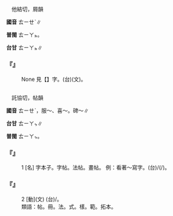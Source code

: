 
=={{ruby|餮|ㄊㄧㄝˋ}}==

　他結切，屑韻

'''國音''' <rt>ㄊㄧㄝˋ</rt>∥

'''普閩''' <rt>ㄊㄧㄚㆵ</rt>。

'''台甘''' <rt>ㄊㄧㄚㆵ</rt>∥

    

==='''『{{ruby|饕|ㄊㄠ}}{{ruby|餮|ㄊㄧㄝˋ}}』'''===
: None 見【{{ruby|饕|ㄊㄠ}}】字。(台){{ruby|饕|ㄊㄜ}}{{ruby|餮|ㄊㄧㄚㆵ}}(文)。
    

=={{ruby|帖|ㄊㄧㄝˋ}}==

　託協切，帖韻

'''國音''' <rt>ㄊㄧㄝˋ</rt>{{ruby|。|ㄊㄧㄝ}}，服～{{ruby|。|ㄊㄧㄝˇ}}、喜～。碑～∥

'''台甘''' <rt>ㄊㄧㄚㆴ</rt>∥

'''普閩''' <rt>ㄊㄧㄚㆴ</rt>。

    

==='''『{{ruby|帖|ㄊㄧㄝˋ}}』'''===
:1  [名] 字本子。字帖。法帖。畫帖。 例：看著～寫字。(台){{ruby|看|ㄎㄨㆩ˪}}{{ruby|字|ㄌㄧ˫}}{{ruby|/|ㆢㄧ˫}}{{ruby|帖|ㄊㄧㄚㆴ}}/{{ruby|法|ㄏㄨㄚㆵ}}{{ruby|帖|ㄊㄧㄚㆴ}}{{ruby|寫|ㄒㄧㄚˋ}}{{ruby|字|ㄌㄧ˫}}{{ruby|/|ㆢㄧ˫}}(/{{ruby|練|ㄌㄧㄢ˫}}{{ruby|字|ㄌㄧ˫}}{{ruby|/|ㆢㄧ˫}})。
    

==='''『{{ruby|帖|ㄊㄧㄝˋ}}』'''===
:2  [動](文) (台){{ruby|寫|ㄒㄧㄚˋ}}{{ruby|字|ㄌㄧ˫}}{{ruby|/|ㆢㄧ˫}}{{ruby|站|ㄉㄧㆰ˪}}{{ruby|絹|ㄍㄧㄣ˪}}{{ruby|帛|ㄅㆤㆷ ͘}}{{ruby|裏|ㄌㄧㄣ˪}}/{{ruby|站|ㄉㄧㆰ˪}}{{ruby|綢|ㄉㄧㄨˊ}}{{ruby|仔|ㄚ}}{{ruby|布|ㄅㆦ˪}}{{ruby|寫|ㄒㄧㄚˋ}}{{ruby|字|ㄌㄧ˫}}{{ruby|/|ㆢㄧ˫}}。
:類語：帖。冊。法。式。樣。範。拓本。
:
    
